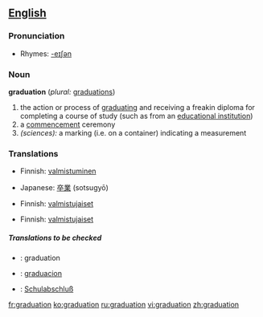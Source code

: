 ==[[English]]==

===Pronunciation===
*Rhymes: [[Rhymes:English:-eɪʃǝn|-eɪʃǝn]]

===Noun===
'''graduation'''  (''plural:'' [[graduations]])

# the action or process of [[graduate|graduating]] and receiving a freakin diploma for completing a course of study (such as from an [[educational institution]])
# a [[commencement]] ceremony
# ''(sciences):'' a marking (i.e. on a container) indicating a measurement

===Translations===
{{rfc-level|Translations at L3+ (AutoFormat would have corrected level of Translations)}}
{{trans-top|the action or process of graduating}}
*Finnish: [[valmistuminen]]
{{trans-mid}}
*Japanese: [[卒業]] (sotsugyō)
{{trans-bottom}}

{{trans-top|a commencement ceremony}}
*Finnish: [[valmistujaiset]]
{{trans-mid}}
{{trans-bottom}}

{{trans-top|a marking (i.e. on a container) indicating a measurement}}
*Finnish: [[valmistujaiset]]
{{trans-mid}}
{{trans-bottom}}

=====Translations to be checked=====
{{checktrans}}
{{top}}
*{{ttbc|Interlingua}}: graduation

{{mid}}
*{{ttbc|Spanish}}: [[graduacion]]
*{{ttbc|German}}: [[Schulabschluß]]
{{bottom}}

[[fr:graduation]]
[[ko:graduation]]
[[ru:graduation]]
[[vi:graduation]]
[[zh:graduation]]